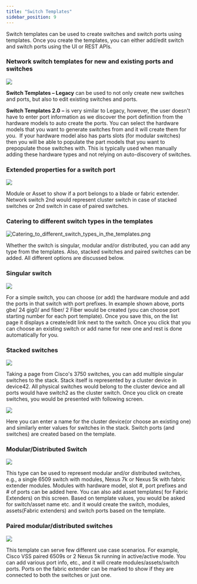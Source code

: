 ```yaml
---
title: "Switch Templates"
sidebar_position: 9
---
```


Switch templates can be used to create switches and switch ports using templates. Once you create the templates, you can either add/edit switch and switch ports using the UI or REST APIs.

### Network switch templates for new and existing ports and switches

![](/assets/images/WEB-599_switch-template-menu.png)

**Switch Templates – Legacy** can be used to not only create new switches and ports, but also to edit existing switches and ports.

**Switch Templates 2.0** **–** is very similar to Legacy, however, the user doesn't have to enter port information as we discover the port definition from the hardware models to auto create the ports. You can select the hardware models that you want to generate switches from and it will create them for you.  If your hardware model also has parts slots (for modular switches) then you will be able to populate the part models that you want to prepopulate those switches with. This is typically used when manually adding these hardware types and not relying on auto-discovery of switches.

### Extended properties for a switch port

![](/assets/images/WEB-599_switch-template-extended-props-for-switch-port-1.png)

Module or Asset to show if a port belongs to a blade or fabric extender. Network switch 2nd would represent cluster switch in case of stacked switches or 2nd switch in case of paired switches.

### Catering to different switch types in the templates

![Catering_to_different_switch_types_in_the_templates.png](/assets/images/Catering_to_different_switch_types_in_the_templates.png)

Whether the switch is singular, modular and/or distributed, you can add any type from the templates. Also, stacked switches and paired switches can be added. All different options are discussed below.

### Singular switch

![](/assets/images/WEB-599_switch-template-singular-switch-2.png)

For a simple switch, you can choose (or add) the hardware module and add the ports in that switch with port prefixes. In example shown above, ports gbe/ 24 gig0/ and fiber/ 2 Fiber would be created (you can choose port starting number for each port template). Once you save this, on the list page it displays a create/edit link next to the switch. Once you click that you can choose an existing switch or add name for new one and rest is done automatically for you.

### Stacked switches

![](/assets/images/WEB-599_switch-template-stacked-switch-3.png)

Taking a page from Cisco's 3750 switches, you can add multiple singular switches to the stack. Stack itself is represented by a cluster device in device42. All physical switches would belong to the cluster device and all ports would have switch2 as the cluster switch. Once you click on create switches, you would be presented with following screen.

![](/assets/images/WEB-599_switch-template-createedit-switch-4.png)

Here you can enter a name for the cluster device(or choose an existing one) and similarly enter values for switches in the stack. Switch ports (and switches) are created based on the template.

### Modular/Distributed Switch

![](/assets/images/WEB-599_switch-template-modulardistributed-switch-5.png)

This type can be used to represent modular and/or distributed switches, e.g., a single 6509 switch with modules, Nexus 7k or Nexus 5k with fabric extender modules. Modules with hardware model, slot #, port prefixes and # of ports can be added here. You can also add asset templates( for Fabric Extenders) on this screen. Based on template values, you would be asked for switch/asset name etc. and it would create the switch, modules, assets(Fabric extenders) and switch ports based on the template.

### Paired modular/distributed switches

![](/assets/images/WEB-599_switch-template-modularpaired-switch-6.png)

This template can serve few different use case scenarios. For example, Cisco VSS paired 6509s or 2 Nexus 5k running in active/active mode. You can add various port info, etc., and it will create modules/assets/switch ports. Ports on the fabric extender can be marked to show if they are connected to both the switches or just one.

